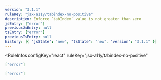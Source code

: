 ```yaml
---
version: "3.1.1"
ruleKey: "jsx-a11y/tabindex-no-positive"
description: Enforce `tabIndex` value is not greater than zero
jsEntry: ["error"]
previousJsEntry: null
tsEntry: ["error"]
previousTsEntry: null
history: [{ "jsState": "new", "tsState": "new", "version": "3.1.1" }]
---
```


<RuleInfos 
  configKey="react" 
  ruleKey="jsx-a11y/tabindex-no-positive" 
>

```json
["error"]
```

```json
["error"]
```

</RuleInfos>
